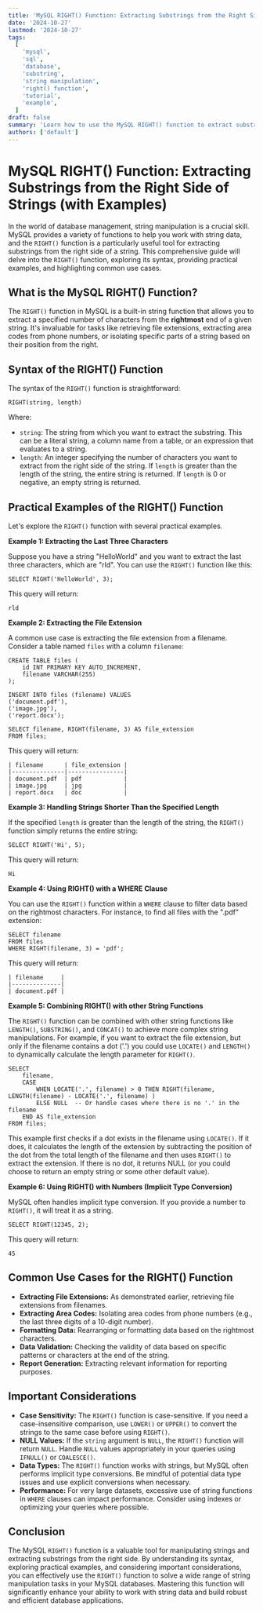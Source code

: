```yaml
---
title: 'MySQL RIGHT() Function: Extracting Substrings from the Right Side of Strings (with Examples)'
date: '2024-10-27'
lastmod: '2024-10-27'
tags:
  [
    'mysql',
    'sql',
    'database',
    'substring',
    'string manipulation',
    'right() function',
    'tutorial',
    'example',
  ]
draft: false
summary: 'Learn how to use the MySQL RIGHT() function to extract substrings from the right side of strings. This comprehensive guide includes syntax, examples, and use cases to help you master this powerful SQL function.'
authors: ['default']
---
```


# MySQL RIGHT() Function: Extracting Substrings from the Right Side of Strings (with Examples)

In the world of database management, string manipulation is a crucial skill. MySQL provides a variety of functions to help you work with string data, and the `RIGHT()` function is a particularly useful tool for extracting substrings from the right side of a string. This comprehensive guide will delve into the `RIGHT()` function, exploring its syntax, providing practical examples, and highlighting common use cases.

## What is the MySQL RIGHT() Function?

The `RIGHT()` function in MySQL is a built-in string function that allows you to extract a specified number of characters from the **rightmost** end of a given string. It's invaluable for tasks like retrieving file extensions, extracting area codes from phone numbers, or isolating specific parts of a string based on their position from the right.

## Syntax of the RIGHT() Function

The syntax of the `RIGHT()` function is straightforward:

```plaintext
RIGHT(string, length)
```

Where:

- `string`: The string from which you want to extract the substring. This can be a literal string, a column name from a table, or an expression that evaluates to a string.
- `length`: An integer specifying the number of characters you want to extract from the right side of the string. If `length` is greater than the length of the string, the entire string is returned. If `length` is 0 or negative, an empty string is returned.

## Practical Examples of the RIGHT() Function

Let's explore the `RIGHT()` function with several practical examples.

**Example 1: Extracting the Last Three Characters**

Suppose you have a string "HelloWorld" and you want to extract the last three characters, which are "rld". You can use the `RIGHT()` function like this:

```plaintext
SELECT RIGHT('HelloWorld', 3);
```

This query will return:

```
rld
```

**Example 2: Extracting the File Extension**

A common use case is extracting the file extension from a filename. Consider a table named `files` with a column `filename`:

```plaintext
CREATE TABLE files (
    id INT PRIMARY KEY AUTO_INCREMENT,
    filename VARCHAR(255)
);

INSERT INTO files (filename) VALUES
('document.pdf'),
('image.jpg'),
('report.docx');

SELECT filename, RIGHT(filename, 3) AS file_extension
FROM files;
```

This query will return:

```
| filename      | file_extension |
|---------------|----------------|
| document.pdf  | pdf            |
| image.jpg     | jpg            |
| report.docx   | doc            |
```

**Example 3: Handling Strings Shorter Than the Specified Length**

If the specified `length` is greater than the length of the string, the `RIGHT()` function simply returns the entire string:

```plaintext
SELECT RIGHT('Hi', 5);
```

This query will return:

```
Hi
```

**Example 4: Using RIGHT() with a WHERE Clause**

You can use the `RIGHT()` function within a `WHERE` clause to filter data based on the rightmost characters. For instance, to find all files with the ".pdf" extension:

```plaintext
SELECT filename
FROM files
WHERE RIGHT(filename, 3) = 'pdf';
```

This query will return:

```
| filename     |
|--------------|
| document.pdf |
```

**Example 5: Combining RIGHT() with other String Functions**

The `RIGHT()` function can be combined with other string functions like `LENGTH()`, `SUBSTRING()`, and `CONCAT()` to achieve more complex string manipulations. For example, if you want to extract the file extension, but only if the filename contains a dot ('.') you could use `LOCATE()` and `LENGTH()` to dynamically calculate the length parameter for `RIGHT()`.

```plaintext
SELECT
    filename,
    CASE
        WHEN LOCATE('.', filename) > 0 THEN RIGHT(filename, LENGTH(filename) - LOCATE('.', filename) )
        ELSE NULL  -- Or handle cases where there is no '.' in the filename
    END AS file_extension
FROM files;
```

This example first checks if a dot exists in the filename using `LOCATE()`. If it does, it calculates the length of the extension by subtracting the position of the dot from the total length of the filename and then uses `RIGHT()` to extract the extension. If there is no dot, it returns NULL (or you could choose to return an empty string or some other default value).

**Example 6: Using RIGHT() with Numbers (Implicit Type Conversion)**

MySQL often handles implicit type conversion. If you provide a number to `RIGHT()`, it will treat it as a string.

```plaintext
SELECT RIGHT(12345, 2);
```

This query will return:

```
45
```

## Common Use Cases for the RIGHT() Function

- **Extracting File Extensions:** As demonstrated earlier, retrieving file extensions from filenames.
- **Extracting Area Codes:** Isolating area codes from phone numbers (e.g., the last three digits of a 10-digit number).
- **Formatting Data:** Rearranging or formatting data based on the rightmost characters.
- **Data Validation:** Checking the validity of data based on specific patterns or characters at the end of the string.
- **Report Generation:** Extracting relevant information for reporting purposes.

## Important Considerations

- **Case Sensitivity:** The `RIGHT()` function is case-sensitive. If you need a case-insensitive comparison, use `LOWER()` or `UPPER()` to convert the strings to the same case before using `RIGHT()`.
- **NULL Values:** If the `string` argument is `NULL`, the `RIGHT()` function will return `NULL`. Handle `NULL` values appropriately in your queries using `IFNULL()` or `COALESCE()`.
- **Data Types:** The `RIGHT()` function works with strings, but MySQL often performs implicit type conversions. Be mindful of potential data type issues and use explicit conversions when necessary.
- **Performance:** For very large datasets, excessive use of string functions in `WHERE` clauses can impact performance. Consider using indexes or optimizing your queries where possible.

## Conclusion

The MySQL `RIGHT()` function is a valuable tool for manipulating strings and extracting substrings from the right side. By understanding its syntax, exploring practical examples, and considering important considerations, you can effectively use the `RIGHT()` function to solve a wide range of string manipulation tasks in your MySQL databases. Mastering this function will significantly enhance your ability to work with string data and build robust and efficient database applications.
